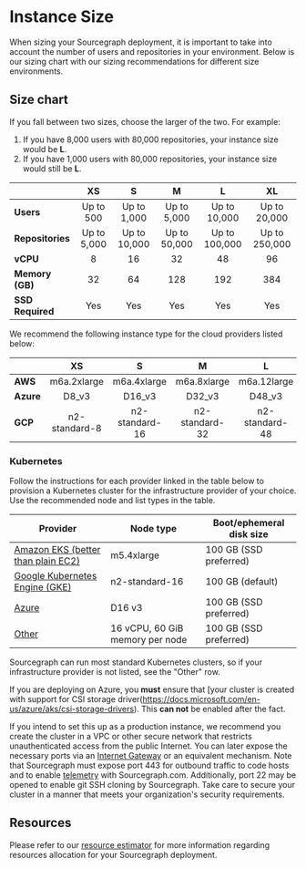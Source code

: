 # Instance Size

When sizing your Sourcegraph deployment, it is important to take into account the number of users and repositories in your environment. Below is our sizing chart with our sizing recommendations for different size environments.

## Size chart

If you fall between two sizes, choose the larger of the two. For example:

1. If you have 8,000 users with 80,000 repositories, your instance size would be **L**.
2. If you have 1,000 users with 80,000 repositories, your instance size would still be **L**.

|                  |    **XS**     |     **S**      |     **M**      |     **L**      |     **XL**     |
|:-----------------|:-------------:|:--------------:|:--------------:|:--------------:|:--------------:|
| **Users**        |   Up to 500   |  Up to 1,000   |  Up to 5,000   |  Up to 10,000  |  Up to 20,000  |
| **Repositories** |  Up to 5,000  |  Up to 10,000  |  Up to 50,000  | Up to 100,000  | Up to 250,000  |
| **vCPU**         |       8       |       16       |       32       |       48       |       96       |
| **Memory (GB)**  |      32       |       64       |      128       |      192       |      384       |
| **SSD Required** |      Yes      |      Yes       |      Yes       |      Yes       |      Yes       |

We recommend the following instance type for the cloud providers listed below:

|           |    **XS**     |     **S**      |     **M**      |     **L**      |     **XL**     |
|:----------|:-------------:|:--------------:|:--------------:|:--------------:|:--------------:|
| **AWS**   |  m6a.2xlarge  |  m6a.4xlarge   |  m6a.8xlarge   |  m6a.12large   |  m6a.24xlarge  |
| **Azure** |     D8_v3     |     D16_v3     |     D32_v3     |     D48_v3     |     D64_v3     |
| **GCP**   | n2-standard-8 | n2-standard-16 | n2-standard-32 | n2-standard-48 | n2-standard-96 |


### Kubernetes

Follow the instructions for each provider linked in the table below to provision a Kubernetes cluster for the
infrastructure provider of your choice. Use the recommended node and list types in the
table.

| **Provider**                                                                                 | **Node type**                   | **Boot/ephemeral disk size** |
|----------------------------------------------------------------------------------------------|---------------------------------|------------------------------|
| [Amazon EKS (better than plain EC2)](/admin/deploy/kubernetes/eks)                           | m5.4xlarge                      | 100 GB (SSD preferred)       |
| [Google Kubernetes Engine (GKE)](https://cloud.google.com/kubernetes-engine/docs/quickstart) | n2-standard-16                  | 100 GB (default)             |
| [Azure](/admin/deploy/kubernetes/azure)                                                      | D16 v3                          | 100 GB (SSD preferred)       |
| [Other](https://kubernetes.io/docs/setup/production-environment/turnkey-solutions/)          | 16 vCPU, 60 GiB memory per node | 100 GB (SSD preferred)       |


<Callout type="note">Sourcegraph can run most standard Kubernetes clusters, so if your infrastructure provider is not listed, see the "Other" row.</Callout>


<Callout type="warning">If you are deploying on Azure, you **must** ensure that [your cluster is created with support for CSI storage driver(https://docs.microsoft.com/en-us/azure/aks/csi-storage-drivers). This **can not** be enabled after the fact.</Callout>

<Callout type="warning">If you intend to set this up as a production instance, we recommend you create the cluster in a VPC or other secure network that restricts unauthenticated access from the public Internet. You can later expose the necessary ports via an [Internet Gateway](https://docs.aws.amazon.com/AmazonVPC/latest/UserGuide/VPC_Internet_Gateway.html) or an equivalent mechanism. Note that Sourcegraph must expose port 443 for outbound traffic to code hosts and to enable [telemetry](https://docs.sourcegraph.com/admin/pings) with Sourcegraph.com. Additionally, port 22 may be opened to enable git SSH cloning by Sourcegraph. Take care to secure your cluster in a manner that meets your organization's security requirements.</Callout>

## Resources

Please refer to our [resource estimator](https://docs.sourcegraph.com/admin/deploy/resource_estimator) for more information regarding resources allocation for your Sourcegraph deployment.
